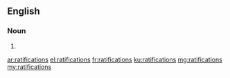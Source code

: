 ==English==

===Noun===
{{head|en|plural}}

# {{plural of|ratification|lang=en}}

[[ar:ratifications]]
[[el:ratifications]]
[[fr:ratifications]]
[[ku:ratifications]]
[[mg:ratifications]]
[[my:ratifications]]